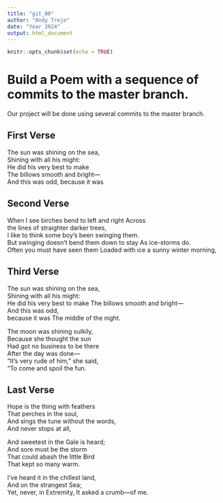```yaml
---
title: "git_00"
author: "Andy Trejo"
date: "Year 2024"
output: html_document
---
```


```r
knitr::opts_chunk$set(echo = TRUE)
```
# Build a Poem with a sequence of commits to the master branch.
Our project will be done using several commits to the master branch.
<!-- Do not modify or change any text in "!--" bracketed areas such as this --- these are instructions to
you, if you change any of this the git program will notice it and compromise your git merging strategy !-->

## First Verse 
<!--Put the first five lines of a poem by Lewis Carrol in this section!-->

The sun was shining on the sea,   
Shining with all his might:   
He did his very best to make  
The billows smooth and bright—   
And this was odd, because it was  

## Second Verse
<!--Put the first five lines of a poem by Robert Frost here!-->

When I see birches bend to left and right Across    
the lines of straighter darker trees,    
I like to think some boy's been swinging them.   
But swinging doesn't bend them down to stay As ice-storms do.    
Often you must have seen them Loaded with ice a sunny   winter morning,    

## Third Verse
<!--Put the first two verses of The Walrus and the Carpenter here!-->
The sun was shining on the sea,  
Shining with all his might:  
He did his very best to make The billows smooth and bright—  
And this was odd,  
because it was The middle of the night.  

The moon was shining sulkily,  
Because she thought the sun  
Had got no business to be there  
After the day was done—  
“It’s very rude of him,” she said,  
“To come and spoil the fun.  




## Last Verse
<!--Put a short poem of your choice 8-20 lines,here!-->

Hope is the thing with feathers  
That perches in the soul,  
And sings the tune without the words,  
And never stops at all,  

And sweetest in the Gale is heard;  
And sore must be the storm   
That could abash the little Bird  
That kept so many warm.  

I’ve heard it in the chillest land,  
And on the strangest Sea;  
Yet, never, in Extremity, 
It asked a crumb—of me.  

